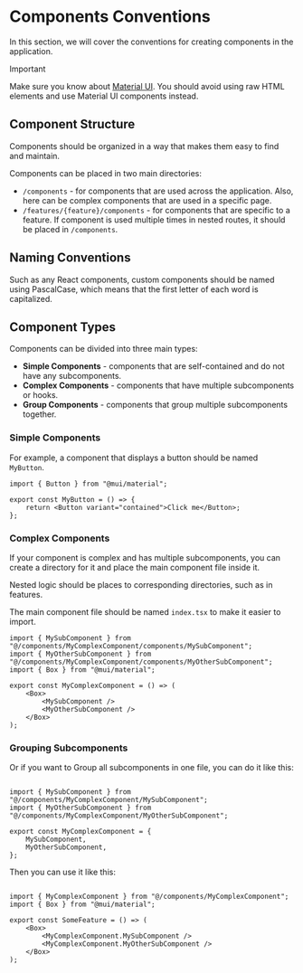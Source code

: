 
# Components Conventions

In this section, we will cover the conventions for creating components in the application.

> [!IMPORTANT]
>
> Make sure you know about [Material UI](https://mui.com/material-ui/getting-started/overview/).
> You should avoid using raw HTML elements and use Material UI components instead.

## Component Structure

Components should be organized in a way that makes them easy to find and maintain.

Components can be placed in two main directories:
- `/components` - for components that are used across the application.
    Also, here can be complex components that are used in a specific page.
- `/features/{feature}/components` - for components that are specific to a feature.
    If component is used multiple times in nested routes, it should be placed in `/components`.

## Naming Conventions

Such as any React components, custom components should be named using PascalCase, which means that the first letter of each word is capitalized.

## Component Types

Components can be divided into three main types:
- **Simple Components** - components that are self-contained and do not have any subcomponents.
- **Complex Components** - components that have multiple subcomponents or hooks.
- **Group Components** - components that group multiple subcomponents together.

### Simple Components

For example, a component that displays a button should be named `MyButton`.

```tsx filename="/components/MyButton.tsx"
import { Button } from "@mui/material";

export const MyButton = () => {
    return <Button variant="contained">Click me</Button>;
};
```

### Complex Components

If your component is complex and has multiple subcomponents,
you can create a directory for it and place the main component file inside it.

Nested logic should be places to corresponding directories, such as in features.

<FileTree>
    <FileTree.Folder name={"components"} defaultOpen>
        <FileTree.Folder name={"MyComplexComponent"} defaultOpen>
            <FileTree.Folder name={"components"} defaultOpen>
                <FileTree.File name={"MySubComponent.tsx"} />
                <FileTree.File name={"MyOtherSubComponent.tsx"} />
            </FileTree.Folder>
            <FileTree.Folder name={"hooks"} defaultOpen>
                <FileTree.File name={"useMyHook.ts"} />
            </FileTree.Folder>
            <FileTree.File name={"index.tsx"} />
        </FileTree.Folder>
    </FileTree.Folder>
</FileTree>

The main component file should be named `index.tsx` to make it easier to import.

```tsx filename="/components/MyComplexComponent/index.tsx"
import { MySubComponent } from "@/components/MyComplexComponent/components/MySubComponent";
import { MyOtherSubComponent } from "@/components/MyComplexComponent/components/MyOtherSubComponent";
import { Box } from "@mui/material";

export const MyComplexComponent = () => (
    <Box>
        <MySubComponent />
        <MyOtherSubComponent />
    </Box>
);
```

### Grouping Subcomponents

Or if you want to Group all subcomponents in one file, you can do it like this:

```tsx filename="/components/MyComplexComponent/index.tsx"

import { MySubComponent } from "@/components/MyComplexComponent/MySubComponent";
import { MyOtherSubComponent } from "@/components/MyComplexComponent/MyOtherSubComponent";

export const MyComplexComponent = {
    MySubComponent,
    MyOtherSubComponent,
};
```

Then you can use it like this:

```tsx filename="/features/some-page/SomeFeature.tsx"

import { MyComplexComponent } from "@/components/MyComplexComponent";
import { Box } from "@mui/material";

export const SomeFeature = () => (
    <Box>
        <MyComplexComponent.MySubComponent />
        <MyComplexComponent.MyOtherSubComponent />
    </Box>
);
```
